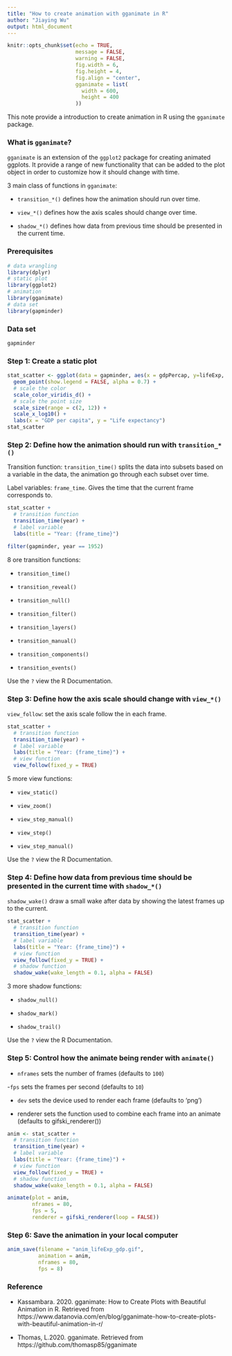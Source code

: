 ```yaml
---
title: "How to create animation with gganimate in R"
author: "Jiaying Wu"
output: html_document
---
```


```r
knitr::opts_chunk$set(echo = TRUE,
                      message = FALSE,
                      warning = FALSE,
                      fig.width = 6,
                      fig.height = 4,
                      fig.align = "center",
                      gganimate = list(
                        width = 600, 
                        height = 400
                      ))
```

This note provide a introduction to create animation in R using the `gganimate` package.

### What is `gganimate`?

`gganimate` is an extension of the `ggplot2` package for creating animated ggplots. It provide a range of new functionality that can be added to the plot object in order to customize how it should change with time.

3 main class of functions in `gganimate`:

- `transition_*()` defines how the animation should run over time. 

- `view_*()` defines how the axis scales should change over time.

- `shadow_*()` defines how data from previous time should be presented in the current time.

### Prerequisites

```r
# data wrangling
library(dplyr)
# static plot
library(ggplot2)
# animation
library(gganimate)
# data set
library(gapminder)
```

### Data set

```r
gapminder
```

### Step 1: Create a static plot

```r
stat_scatter <- ggplot(data = gapminder, aes(x = gdpPercap, y=lifeExp, size = pop, colour = country)) +
  geom_point(show.legend = FALSE, alpha = 0.7) +
  # scale the color
  scale_color_viridis_d() +
  # scale the point size
  scale_size(range = c(2, 12)) +
  scale_x_log10() +
  labs(x = "GDP per capita", y = "Life expectancy")
stat_scatter
```

### Step 2: Define how the animation should run with `transition_*()`

Transition function: `transition_time()` splits the data into subsets based on a variable in the data, the animation go through each subset over time.

Label variables: `frame_time`. Gives the time that the current frame corresponds to.

```r
stat_scatter +
  # transition function
  transition_time(year) +
  # label variable
  labs(title = "Year: {frame_time}")
```

```r
filter(gapminder, year == 1952)
```

8 ore transition functions:

- `transition_time()`

- `transition_reveal()`

- `transition_null()`

- `transition_filter()`

- `transition_layers()`

- `transition_manual()`

- `transition_components()`

- `transition_events()`

Use the `?` view the R Documentation.

### Step 3: Define how the axis scale should change with `view_*()`

`view_follow`: set the axis scale follow the in each frame.

```r
stat_scatter +
  # transition function
  transition_time(year) +
  # label variable
  labs(title = "Year: {frame_time}") +
  # view function
  view_follow(fixed_y = TRUE)
```

5 more view functions:

- `view_static()`

- `view_zoom()`

- `view_step_manual()`

- `view_step()`

- `view_step_manual()`

Use the `?` view the R Documentation.


### Step 4: Define how data from previous time should be presented in the current time with `shadow_*()`

`shadow_wake()` draw a small wake after data by showing the latest frames up to the current.

```r
stat_scatter +
  # transition function
  transition_time(year) +
  # label variable
  labs(title = "Year: {frame_time}") +
  # view function
  view_follow(fixed_y = TRUE) +
  # shadow function
  shadow_wake(wake_length = 0.1, alpha = FALSE)
```

3 more shadow functions:

- `shadow_null()`

- `shadow_mark()`

- `shadow_trail()`

Use the `?` view the R Documentation.


### Step 5: Control how the animate being render with `animate()`

- `nframes` sets the number of frames (defaults to `100`)

-`fps` sets the frames per second (defaults to `10`)

- `dev` sets the device used to render each frame (defaults to 'png')

- renderer sets the function used to combine each frame into an animate (defaults to gifski_renderer())

```r
anim <- stat_scatter +
  # transition function
  transition_time(year) +
  # label variable
  labs(title = "Year: {frame_time}") +
  # view function
  view_follow(fixed_y = TRUE) +
  # shadow function
  shadow_wake(wake_length = 0.1, alpha = FALSE)

animate(plot = anim, 
        nframes = 80, 
        fps = 5, 
        renderer = gifski_renderer(loop = FALSE))
```

### Step 6: Save the animation in your local computer

```r
anim_save(filename = "anim_lifeExp_gdp.gif", 
          animation = anim,
          nframes = 80, 
          fps = 8)
```


### Reference

- Kassambara. 2020. gganimate: How to Create Plots with Beautiful Animation in R. Retrieved from https://www.datanovia.com/en/blog/gganimate-how-to-create-plots-with-beautiful-animation-in-r/

- Thomas, L.2020. gganimate. Retrieved from https://github.com/thomasp85/gganimate
